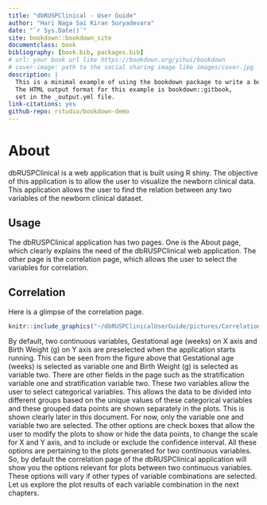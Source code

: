 ```yaml
--- 
title: "dbRUSPClinical - User Guide"
author: "Hari Naga Sai Kiran Suryadevara"
date: "`r Sys.Date()`"
site: bookdown::bookdown_site
documentclass: book
bibliography: [book.bib, packages.bib]
# url: your book url like https://bookdown.org/yihui/bookdown
# cover-image: path to the social sharing image like images/cover.jpg
description: |
  This is a minimal example of using the bookdown package to write a book.
  The HTML output format for this example is bookdown::gitbook,
  set in the _output.yml file.
link-citations: yes
github-repo: rstudio/bookdown-demo
---
```


# About

dbRUSPClinical is a web application that is built using R shiny. The objective of this application is to allow the user to visualize the newborn clinical data. This application allows the user to find the relation between any two variables of the newborn clinical dataset. 

## Usage 

The dbRUSPClinical application has two pages. One is the About page, which clearly explains the need of the dbRUSPClinical web application. The other page is the correlation page, which allows the user to select the variables for correlation.

## Correlation

Here is a glimpse of the correlation page.

```r
knitr::include_graphics("~/dbRUSPClinicalUserGuide/pictures/Correlation-intro.png")
```

By default, two continuous variables, Gestational age (weeks) on X axis and Birth Weight (g) on Y axis are preselected when the application starts running. This can be seen from the figure above that Gestational age (weeks) is selected as variable one and Birth Weight (g) is selected as variable two. There are other fields in the page such as the stratification variable one and stratification variable two. These two variables allow the user to select categorical variables. This allows the data to be divided into different groups based on the unique values of these categorical variables and these grouped data points are shown separately in the plots. This is shown clearly later in this document. For now, only the variable one and variable two are selected. The other options are check boxes that allow the user to modify the plots to show or hide the data points, to change the scale for X and Y axis, and to include or exclude the confidence interval. All these options are pertaining to the plots generated for two continuous variables. So, by default the correlation page of the dbRUSPClinical application will show you the options relevant for plots between two continuous variables. These options will vary if other types of variable combinations are selected. Let us explore the plot results of each variable combination in the next chapters.

